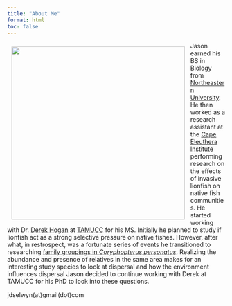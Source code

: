 ```yaml
---
title: "About Me"
format: html
toc: false
---
```


<!-- TODO - Update text to be more recent -->

<img src="img/jason2.jpg" width="400px" height="400px" align="left" style= "padding: 10px; object-fit: cover">

Jason earned his BS in Biology from [Northeastern University](https://www.northeastern.edu/). He then worked as a research assistant at the [Cape Eleuthera Institute](http://www.ceibahamas.org/) performing research on the effects of invasive lionfish on native fish communities. He started working with Dr. [Derek Hogan](https://derekhoganresearch.wordpress.com/) at [TAMUCC](https://tamucc.edu/) for his MS. Initially he planned to study if lionfish act as a strong selective pressure on native fishes. However, after what, in restrospect, was a fortunate series of events he transitioned to researching [family groupings in <i>Coryphopterus personatus</i>](https://doi.org/10.1371/journal.pone.0153381). Realizing the abundance and presence of relatives in the same area makes for an interesting study species to look at dispersal and how the environment influences dispersal Jason decided to continue working with Derek at TAMUCC for his PhD to look into these questions. 

jdselwyn(at)gmail(dot)com


<!-- Global site tag (gtag.js) - Google Analytics -->
<script async src="https://www.googletagmanager.com/gtag/js?id=G-XZNV2B7VTX"></script>
<script>
  window.dataLayer = window.dataLayer || [];
  function gtag(){dataLayer.push(arguments);}
  gtag('js', new Date());

  gtag('config', 'G-XZNV2B7VTX');
</script>
